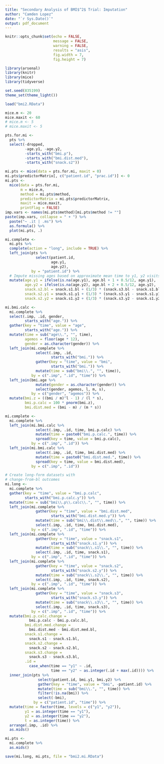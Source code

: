 ```yaml
---
title: "Secondary Analysis of BMI$^2$ Trial: Imputation"
author: "Camden Lopez"
date: "`r Sys.Date()`"
output: pdf_document
---
```


```r
knitr::opts_chunk$set(echo = FALSE,
                      message = FALSE,
                      warning = FALSE,
                      results = "asis",
                      fig.width = 7,
                      fig.height = 7)

library(arsenal)
library(knitr)
library(mice)
library(tidyverse)

set.seed(835199)
theme_set(theme_light())

load("bmi2.RData")

mice.m <- 20
mice.maxit <- 60
# mice.m <- 5
# mice.maxit <- 5
```

```r
pts.for.mi <-
  pts %>%
  select(-dropped,
         -age.y1, -age.y2,
         -starts_with("bmi.p"),
         -starts_with("bmi.dist.med"),
         -starts_with("snack.s2"))

mi.pts <- mice(data = pts.for.mi, maxit = 0)
mi.pts$predictorMatrix[, c("patient.id", "prac.id")] <- 0
mi.pts <-
  mice(data = pts.for.mi,
       m = mice.m,
       method = mi.pts$method,
       predictorMatrix = mi.pts$predictorMatrix,
       maxit = mice.maxit,
       printFlag = FALSE)
imp.vars <- names(mi.pts$method)[mi.pts$method != ""]
paste(imp.vars, collapse = " + ") %>%
  paste("~ .it | .ms") %>%
  as.formula() %>%
  plot(mi.pts, .)
```

```r
mi.complete <-
  mi.pts %>%
  complete(action = "long", include = TRUE) %>%
  left_join(pts %>%
              select(patient.id,
                     age.y1,
                     age.y2),
            by = "patient.id") %>%
  # Impute missing ages based on approximate mean time to y1, y2 visits
  mutate(age.y1 = ifelse(is.na(age.y1), age.bl + 1 + 0.5/12, age.y1),
         age.y2 = ifelse(is.na(age.y2), age.bl + 2 + 0.5/12, age.y2),
         snack.s2.bl = snack.s1.bl + (1/3) * (snack.s3.bl - snack.s1.bl),
         snack.s2.y1 = snack.s1.y1 + (1/3) * (snack.s3.y1 - snack.s1.y1),
         snack.s2.y2 = snack.s1.y2 + (1/3) * (snack.s3.y2 - snack.s1.y2))

mi.bmi.calc <-
  mi.complete %>%
  select(.imp, .id, gender,
         starts_with("age.")) %>%
  gather(key = "time", value = "age",
         starts_with("age.")) %>%
  mutate(time = sub("age\\.", "", time),
         agemos = floor(age * 12),
         gender = as.character(gender)) %>%
  left_join(mi.complete %>%
              select(.imp, .id,
                     starts_with("bmi.")) %>%
              gather(key = "time", value = "bmi",
                     starts_with("bmi.")) %>%
              mutate(time = sub("bmi\\.", "", time)),
            by = c(".imp", ".id", "time")) %>%
  left_join(bmi.age %>%
              mutate(gender = as.character(gender)) %>%
              select(gender, agemos, l, m, s),
            by = c("gender", "agemos")) %>%
  mutate(bmi.z = ((bmi / m)^l - 1) / (l * s),
         bmi.p.calc = 100 * pnorm(bmi.z),
         bmi.dist.med = (bmi - m) / (m * s))

mi.complete <-
  mi.complete %>%
  left_join(mi.bmi.calc %>%
              select(.imp, .id, time, bmi.p.calc) %>%
              mutate(time = paste0("bmi.p.calc.", time)) %>%
              spread(key = time, value = bmi.p.calc),
            by = c(".imp", ".id")) %>%
  left_join(mi.bmi.calc %>%
              select(.imp, .id, time, bmi.dist.med) %>%
              mutate(time = paste0("bmi.dist.med.", time)) %>%
              spread(key = time, value = bmi.dist.med),
            by = c(".imp", ".id"))

# Create long-form datasets with
# change-from-bl outcomes
mi.long <-
  mi.complete %>%
  gather(key = "time", value = "bmi.p.calc",
         starts_with("bmi.p.calc.y")) %>%
  mutate(time = sub("bmi\\.p\\.calc\\.", "", time)) %>%
  left_join(mi.complete %>%
              gather(key = "time", value = "bmi.dist.med",
                     starts_with("bmi.dist.med.y")) %>%
              mutate(time = sub("bmi\\.dist\\.med\\.", "", time)) %>%
              select(.imp, .id, time, bmi.dist.med),
            by = c(".imp", ".id", "time")) %>%
  left_join(mi.complete %>%
              gather(key = "time", value = "snack.s1",
                     starts_with("snack.s1.y")) %>%
              mutate(time = sub("snack\\.s1\\.", "", time)) %>%
              select(.imp, .id, time, snack.s1),
            by = c(".imp", ".id", "time")) %>%
  left_join(mi.complete %>%
              gather(key = "time", value = "snack.s2",
                     starts_with("snack.s2.y")) %>%
              mutate(time = sub("snack\\.s2\\.", "", time)) %>%
              select(.imp, .id, time, snack.s2),
            by = c(".imp", ".id", "time")) %>%
  left_join(mi.complete %>%
              gather(key = "time", value = "snack.s3",
                     starts_with("snack.s3.y")) %>%
              mutate(time = sub("snack\\.s3\\.", "", time)) %>%
              select(.imp, .id, time, snack.s3),
            by = c(".imp", ".id", "time")) %>%
  mutate(bmi.p.calc.change =
           bmi.p.calc - bmi.p.calc.bl,
         bmi.dist.med.change =
           bmi.dist.med - bmi.dist.med.bl,
         snack.s1.change =
           snack.s1 - snack.s1.bl,
         snack.s2.change =
           snack.s2 - snack.s2.bl,
         snack.s3.change =
           snack.s3 - snack.s3.bl,
         .id =
           case_when(time == "y1" ~ .id,
                     time == "y2" ~ as.integer(.id + max(.id)))) %>%
  inner_join(pts %>%
               select(patient.id, bmi.y1, bmi.y2) %>%
               gather(key = "time", value = "bmi", -patient.id) %>%
               mutate(time = sub("bmi\\.", "", time)) %>%
               filter(!is.na(bmi)) %>%
               select(-bmi),
             by = c("patient.id", "time")) %>%
  mutate(time = factor(time, levels = c("y1", "y2")),
         y1 = as.integer(time == "y1"),
         y2 = as.integer(time == "y2"),
         t = as.integer(time)) %>%
  arrange(.imp, .id) %>%
  as.mids()

mi.pts <-
  mi.complete %>%
  as.mids()
```

```r
save(mi.long, mi.pts, file = "bmi2.mi.RData")
```